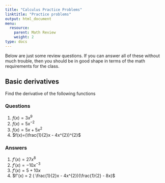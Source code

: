 ```yaml
---
title: "Calculus Practice Problems"
linktitle: "Practice problems"
output: html_document
menu:
  resource:
    parent: Math Review
    weight: 2
type: docs
---
```


Below are just some review questions. If you can answer all of these without much trouble, then you should be in good shape in terms of the math requirements for the class.

## Basic derivatives {.tabset}

Find the derivative of the following functions

### Questions

1. $f(x)=3x^{9}$
2. $f(x)=5x^{-2}$
3. $f(x)=5x + 5x^{2}$
4. $f(x)=(\frac{1}{2}x - 4x^{2})^{2}$

### Answers

1. $f'(x) = 27x^{8}$
2. $f'(x) = -10x^{-3}$
3. $f'(x) = 5 + 10x$
4. $f'(x) = 2 ( \frac{1}{2}x - 4x^{2})(\frac{1}{2} - 8x)$

## {-}
